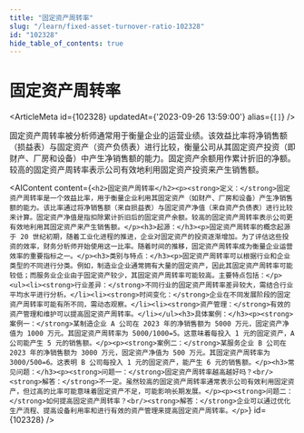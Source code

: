 ```yaml
---
title: "固定资产周转率"
slug: "/learn/fixed-asset-turnover-ratio-102328"
id: "102328"
hide_table_of_contents: true
---
```



# 固定资产周转率

<ArticleMeta id={102328} updatedAt={'2023-09-26 13:59:00'} alias={`[]`} />
<div className='border-solid border-b border-t-0 my-4 border-[var(--ifm-color-gray-300)]' />

固定资产周转率被分析师通常用于衡量企业的运营业绩。该效益比率将净销售额（损益表）与固定资产（资产负债表）进行比较，衡量公司从其固定资产投资（即财产、厂房和设备）中产生净销售额的能力。固定资产余额用作累计折旧的净额。较高的固定资产周转率表示公司有效地利用固定资产投资来产生销售额。

<AIContent content={`<h2>固定资产周转率</h2><p><strong>定义：</strong>固定资产周转率是一个效益比率，用于衡量企业利用其固定资产（如财产、厂房和设备）产生净销售额的能力。该比率通过将净销售额（来自损益表）与固定资产净值（来自资产负债表）进行比较来计算。固定资产净值是指扣除累计折旧后的固定资产余额。较高的固定资产周转率表示公司更有效地利用其固定资产来产生销售额。</p><h3>起源：</h3><p>固定资产周转率的概念起源于 20 世纪初期，随着工业化进程的推进，企业对固定资产的投资逐渐增加。为了评估这些投资的效率，财务分析师开始使用这一比率。随着时间的推移，固定资产周转率成为衡量企业运营效率的重要指标之一。</p><h3>类别与特点：</h3><p>固定资产周转率可以根据行业和企业类型的不同进行分类。例如，制造业企业通常拥有大量的固定资产，因此其固定资产周转率可能较低；而服务业企业由于固定资产较少，其固定资产周转率可能较高。主要特点包括：</p><ul><li><strong>行业差异：</strong>不同行业的固定资产周转率差异较大，需结合行业平均水平进行分析。</li><li><strong>时间变化：</strong>企业在不同发展阶段的固定资产周转率可能有所不同，需动态观察。</li><li><strong>资产管理：</strong>有效的资产管理和维护可以提高固定资产周转率。</li></ul><h3>具体案例：</h3><p><strong>案例一：</strong>某制造企业 A 公司在 2023 年的净销售额为 5000 万元，固定资产净值为 1000 万元。其固定资产周转率为 5000/1000=5。这意味着每投入 1 元的固定资产，A 公司能产生 5 元的销售额。</p><p><strong>案例二：</strong>某服务企业 B 公司在 2023 年的净销售额为 3000 万元，固定资产净值为 500 万元。其固定资产周转率为 3000/500=6。这表明 B 公司每投入 1 元的固定资产，能产生 6 元的销售额。</p><h3>常见问题：</h3><p><strong>问题一：</strong>固定资产周转率越高越好吗？<br/><strong>解答：</strong>不一定。虽然较高的固定资产周转率通常表示公司有效利用固定资产，但过高的比率可能意味着固定资产不足，可能影响长期发展。</p><p><strong>问题二：</strong>如何提高固定资产周转率？<br/><strong>解答：</strong>企业可以通过优化生产流程、提高设备利用率和进行有效的资产管理来提高固定资产周转率。</p>`} id={102328} />
